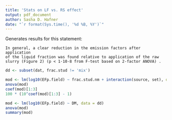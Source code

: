 ```yaml
---
title: 'Stats on LF vs. RS effect'
output: pdf_document
author: Sasha D. Hafner
date: "`r format(Sys.time(), '%d %B, %Y')`"
---
```


Generates results for this statement:

```
In general, a clear reduction in the emission factors after application 
of the liquid fraction was found relative to application of the raw 
slurry (Figure 2) (p < 1·10-8 from F-test based on 2-factor ANOVA) . 
```

```r
dd <- subset(dat, frac.stud != 'mix')

mod <- lm(log10(EFp.field) ~ frac.stud.nm + interaction(source, set), data = dd)
anova(mod)
coef(mod)[1:3]
100 * (10^coef(mod)[1:3] - 1)
```

```r
mod <- lm(log10(EFp.field) ~ DM, data = dd)
anova(mod)
summary(mod)
```
